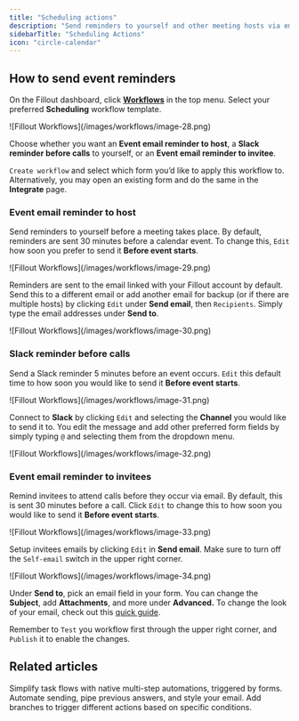 ```yaml
---
title: "Scheduling actions"
description: "Send reminders to yourself and other meeting hosts via email or Slack. Reduce no-shows by reminding invitees before a call occurs."
sidebarTitle: "Scheduling Actions"
icon: "circle-calendar"
---
```


## How to send event reminders

On the Fillout dashboard, click [**Workflows**](/workflows) in the top menu. Select your preferred **Scheduling** workflow template.

<Frame>
  ![Fillout Workflows](/images/workflows/image-28.png)
</Frame>

Choose whether you want an **Event email reminder to host**, a **Slack reminder before calls** to yourself, or an **Event email reminder to invitee**.

`Create workflow` and select which form you’d like to apply this workflow to. Alternatively, you may open an existing form and do the same in the **Integrate** page.

### **Event email reminder to host**

Send reminders to yourself before a meeting takes place. By default, reminders are sent 30 minutes before a calendar event. To change this, `Edit` how soon you prefer to send it **Before event starts**.

<Frame>
  ![Fillout Workflows](/images/workflows/image-29.png)
</Frame>

Reminders are sent to the email linked with your Fillout account by default. Send this to a different email or add another email for backup (or if there are multiple hosts) by clicking `Edit` under **Send email**, then `Recipients`. Simply type the email addresses under **Send to**.

<Frame>
  ![Fillout Workflows](/images/workflows/image-30.png)
</Frame>

### **Slack reminder before calls**

Send a Slack reminder 5 minutes before an event occurs. `Edit` this default time to how soon you would like to send it **Before event starts**.

<Frame>
  ![Fillout Workflows](/images/workflows/image-31.png)
</Frame>

Connect to **Slack** by clicking `Edit` and selecting the **Channel** you would like to send it to. You edit the message and add other preferred form fields by simply typing `@` and selecting them from the dropdown menu.

<Frame>
  ![Fillout Workflows](/images/workflows/image-32.png)
</Frame>

### **Event email reminder to invitees**

Remind invitees to attend calls before they occur via email. By default, this is sent 30 minutes before a call. Click `Edit` to change this to how soon you would like to send it **Before event starts**.

<Frame>
  ![Fillout Workflows](/images/workflows/image-33.png)
</Frame>

Setup invitees emails by clicking `Edit` in **Send email**. Make sure to turn off the `Self-email` switch in the upper right corner.

<Frame>
  ![Fillout Workflows](/images/workflows/image-34.png)
</Frame>

Under **Send to**, pick an email field in your form. You can change the **Subject**, add **Attachments**, and more under **Advanced.** To change the look of your email, check out this [quick guide](/custom-emails).

Remember to `Test` you workflow first through the upper right corner, and `Publish` it to enable the changes.

## Related articles

<CardGroup cols={3}>
  <Card title="Workflows" icon="code-branch" iconType="regular" color="#FFC738" href="/workflows">
    Simplify task flows with native multi-step automations, triggered by forms.
  </Card>
  <Card title="Custom email notifications" icon="envelope-open-text" iconType="regular" color="#FFC738" href="/custom-emails">
    Automate sending, pipe previous answers, and style your email.
  </Card>
  <Card title="Filter and Branch" icon="filter" iconType="regular" color="#FFC738" href="/filter-branch-workflows">
    Add branches to trigger different actions based on specific conditions.
  </Card>
</CardGroup>